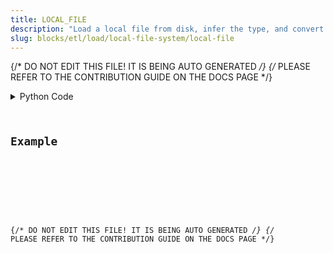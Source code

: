 ```yaml
---
title: LOCAL_FILE
description: "Load a local file from disk, infer the type, and convert it to a DataContainer class."
slug: blocks/etl/load/local-file-system/local-file
---
```


{/* DO NOT EDIT THIS FILE! IT IS BEING AUTO GENERATED */}
{/* PLEASE REFER TO THE CONTRIBUTION GUIDE ON THE DOCS PAGE */}


<PythonDocsDisplay docstring={docstring} />
<details>
<summary>Python Code</summary>



<Code code={pythonCode} lang="py" wrap theme="dracula" />

[Find this Flojoy Block on GitHub](https://github.com/flojoy-ai/blocks/blob/main/blocks/ETL/LOAD/LOCAL_FILE_SYSTEM/LOCAL_FILE/LOCAL_FILE.py)

</details>

## Example


<GetHelpWidget />


<AppDisplay app={app} blockName="LOCAL_FILE" client:visible />


<Example />

{/* DO NOT EDIT THIS FILE! IT IS BEING AUTO GENERATED */}
{/* PLEASE REFER TO THE CONTRIBUTION GUIDE ON THE DOCS PAGE */}
